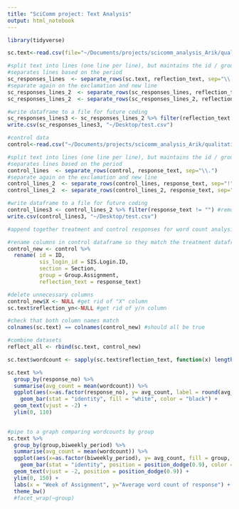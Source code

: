 ```yaml
---
title: "SciComm project: Text Analysis"
output: html_notebook
---
```

```r
library(tidyverse)

sc.text<-read.csv(file="~/Documents/projects/scicomm_analysis_Arik/qualitative_coding/treatment_assignment_responses.csv")
```

```r
#split text into lines (one line per line), but maintains the id / group / response week
#separates lines based on the period
sc_responses_lines  <- separate_rows(sc.text, reflection_text, sep="\\.") 
#separate again on the exclamation and new line
sc_responses_lines_2  <- separate_rows(sc_responses_lines, reflection_text, sep="!")
sc_responses_lines_2  <- separate_rows(sc_responses_lines_2, reflection_text, sep="\n") 

#write dataframe to a file for future coding 
sc_responses_lines3 <- sc_responses_lines_2 %>% filter(reflection_text != "") #remove the blank rows
write.csv(sc_responses_lines3, "~/Desktop/test.csv")
```
```r
#control data 
control<-read.csv("~/Documents/projects/scicomm_analysis_Arik/qualitative_coding/control_responses_reflections_only_AD.csv")

#split text into lines (one line per line), but maintains the id / group / response week
#separates lines based on the period
control_lines  <- separate_rows(control, response_text, sep="\\.") 
#separate again on the exclamation and new line
control_lines_2  <- separate_rows(control_lines, response_text, sep="!")
control_lines_2  <- separate_rows(control_lines_2, response_text, sep="\n")

#write dataframe to a file for future coding 
control_lines3 <- control_lines_2 %>% filter(response_text != "") #remove the blank rows
write.csv(control_lines3, "~/Desktop/test.csv")
```


```r
#append together treatment and control responses for word count analysis 

#rename columns in control dataframe so they match the treatment dataframe
control_new <- control %>%
  rename( id = ID, 
          sis_login_id = SIS.Login.ID, 
          section = Section, 
          group = Group.Assignment,
          reflection_text = response_text)

#delete unnecessary columns 
control_new$X <- NULL #get rid of "X" column
sc.text$reflection_yn<-NULL #get rid of y/n column

#check that both column names match 
colnames(sc.text) == colnames(control_new) #should all be true 

#combine datasets 
reflect_all <- rbind(sc.text, control_new) 
```


```r
sc.text$wordcount <- sapply(sc.text$reflection_text, function(x) length(unlist(strsplit(as.character(x), "\\W+"))))

sc.text %>%
  group_by(response_no) %>%
  summarise(avg_count = mean(wordcount)) %>%
  ggplot(aes(x=as.factor(response_no), y= avg_count, label = round(avg_count, digits = 1))) + 
    geom_bar(stat = "identity", fill = "white", color = "black") + 
  geom_text(vjust = -2) + 
  ylim(0, 110)
   

#pipe to a graph comparing wordcounts by group 
sc.text %>%
  group_by(group,biweekly_period) %>%
  summarise(avg_count = mean(wordcount)) %>%
  ggplot(aes(x=as.factor(biweekly_period), y= avg_count, fill = group, label = round(avg_count, digits = 1))) + 
    geom_bar(stat = "identity", position = position_dodge(0.9), color = "black") + 
  geom_text(vjust = -2, position = position_dodge(0.9)) + 
  ylim(0, 150) +
  labs(x = "Week of Assignment", y="Average word count of response") + 
  theme_bw()
  #facet_wrap(~group)
   
```